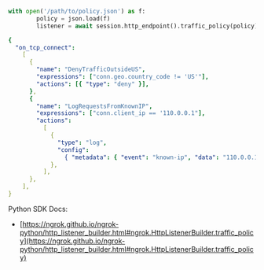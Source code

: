 ```python
with open('/path/to/policy.json') as f:
        policy = json.load(f)
        listener = await session.http_endpoint().traffic_policy(policy).listen()
```

```yaml title="policy.json"
{
  "on_tcp_connect":
    [
      {
        "name": "DenyTrafficOutsideUS",
        "expressions": ["conn.geo.country_code != 'US'"],
        "actions": [{ "type": "deny" }],
      },
      {
        "name": "LogRequestsFromKnownIP",
        "expressions": ["conn.client_ip == '110.0.0.1"],
        "actions":
          [
            {
              "type": "log",
              "config":
                { "metadata": { "event": "known-ip", "data": "110.0.0.1" } },
            },
          ],
      },
    ],
}
```

Python SDK Docs:

- [https://ngrok.github.io/ngrok-python/http_listener_builder.html#ngrok.HttpListenerBuilder.traffic_policy](https://ngrok.github.io/ngrok-python/http_listener_builder.html#ngrok.HttpListenerBuilder.traffic_policy)
